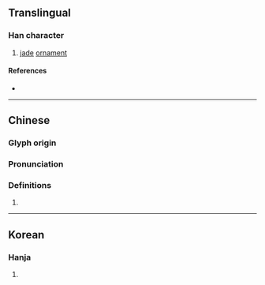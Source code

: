 {{character info/new}}
==Translingual==

===Han character===
{{Han char|rn=96|rad=玉|as=11|sn=15|four=|canj=MGTCG|ids=⿰𤣩基}}

# [[jade]] [[ornament]]

====References====
* {{Han ref|kx=0740.250|dkj=21195|dj=1150.160|hdz=21133.060|uh=7482|ud=29826}}

----

==Chinese==
{{zh-forms}}

===Glyph origin===
{{Han etym}}

===Pronunciation===
{{zh-pron
|m=qí
|c=kei4
|mc=y
|oc=y
|cat=
}}

===Definitions===
{{zh-hanzi}}

# {{rfdef|zh}}

----

==Korean==

===Hanja===
{{ko-hanja|hangeul=기|eumhun=|rv=gi|mr=ki|y=ki}}

# {{defn|lang=ko|sort=玉11}}